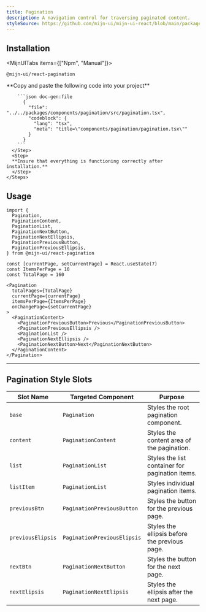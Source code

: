 ```yaml
---
title: Pagination
description: A navigation control for traversing paginated content.
styleSource: https://github.com/mijn-ui/mijn-ui-react/blob/main/packages/theme/src/components/pagination.ts
---
```


<ComponentPreview name="pagination-example" />

## Installation

<MijnUITabs items={["Npm", "Manual"]}>
  <MijnUITabsContent value="Npm">
  ```package-install
  @mijn-ui/react-pagination
  ```
  </MijnUITabsContent>
  <MijnUITabsContent value="Manual">
    <Steps>
      <Step>
      **Copy and paste the following code into your project**


        ```json doc-gen:file
          {
            "file": "../../packages/components/pagination/src/pagination.tsx",
            "codeblock": {
              "lang": "tsx",
              "meta": "title=\"components/pagination/pagination.tsx\""
            }
          }
        ```
      </Step>
      <Step>
      **Ensure that everything is functioning correctly after installation.**
      </Step>
    </Steps>

  </MijnUITabsContent>
</MijnUITabs>

## Usage

```tsx
import {
  Pagination,
  PaginationContent,
  PaginationList,
  PaginationNextButton,
  PaginationNextEllipsis,
  PaginationPreviousButton,
  PaginationPreviousEllipsis,
} from @mijn-ui/react-pagination
```

```tsx
const [currentPage, setCurrentPage] = React.useState(7)
const ItemsPerPage = 10
const TotalPage = 160

<Pagination
  totalPages={TotalPage}
  currentPage={currentPage}
  itemsPerPage={ItemsPerPage}
  onChangePage={setCurrentPage}
>
  <PaginationContent>
    <PaginationPreviousButton>Previous</PaginationPreviousButton>
    <PaginationPreviousEllipsis />
    <PaginationList />
    <PaginationNextEllipsis />
    <PaginationNextButton>Next</PaginationNextButton>
  </PaginationContent>
</Pagination>
```

---

## Pagination Style Slots

| **Slot Name**     | **Targeted Component**      | **Purpose**                                     |
| ----------------- | --------------------------- | ----------------------------------------------- |
| `base`            | `Pagination`                | Styles the root pagination component.           |
| `content`         | `PaginationContent`         | Styles the content area of the pagination.      |
| `list`            | `PaginationList`            | Styles the list container for pagination items. |
| `listItem`        | `PaginationList`            | Styles individual pagination items.             |
| `previousBtn`     | `PaginationPreviousButton`  | Styles the button for the previous page.        |
| `previousElipsis` | `PaginationPreviousElipsis` | Styles the ellipsis before the previous page.   |
| `nextBtn`         | `PaginationNextButton`      | Styles the button for the next page.            |
| `nextElipsis`     | `PaginationNextElipsis`     | Styles the ellipsis after the next page.        |
